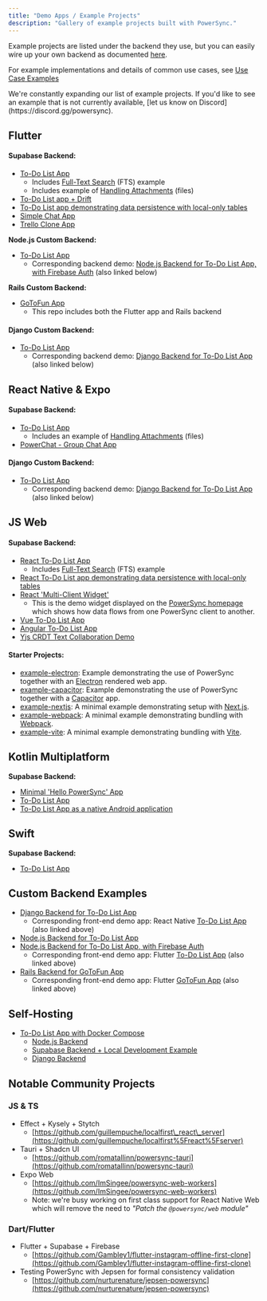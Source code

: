 ```yaml
---
title: "Demo Apps / Example Projects"
description: "Gallery of example projects built with PowerSync."
---
```


Example projects are listed under the backend they use, but you can easily wire up your own backend as documented [here](/usage/installation/app-backend-setup).

For example implementations and details of common use cases, see [Use Case Examples](/usage/use-case-examples)

<Check>
   We're constantly expanding our list of example projects. If you'd like to see an example that is not currently available, [let us know on Discord](https://discord.gg/powersync).
</Check>

## <Icon icon="flutter" size="22" iconType="solid"/> Flutter

#### Supabase Backend:

* [To-Do List App](https://github.com/powersync-ja/powersync.dart/tree/master/demos/supabase-todolist)
   * Includes [Full-Text Search](/usage/use-case-examples/full-text-search) (FTS) example
   * Includes example of [Handling Attachments](/integration-guides/supabase-+-powersync/handling-attachments) (files)
* [To-Do List app + Drift](https://github.com/powersync-ja/powersync.dart/tree/master/demos/supabase-todolist-drift)
* [To-Do List app demonstrating data persistence with local-only tables](https://github.com/powersync-ja/powersync.dart/tree/main/demos/supabase-todolist-optional-sync)
* [Simple Chat App](https://github.com/powersync-ja/powersync.dart/tree/master/demos/supabase-simple-chat)
* [Trello Clone App](https://github.com/powersync-ja/powersync-supabase-flutter-trello-demo)

**Node.js Custom Backend:**

* [To-Do List App](https://github.com/powersync-ja/powersync-flutter-firebase-nodejs-todolist-demo)
   * Corresponding backend demo: [Node.js Backend for To-Do List App, with Firebase Auth](https://github.com/powersync-ja/powersync-nodejs-firebase-backend-todolist-demo) (also linked below)

**Rails Custom Backend:**

* [GoToFun App](https://github.com/powersync-ja/powersync-rails-flutter-demo)
   * This repo includes both the Flutter app and Rails backend

#### Django Custom Backend:

* [To-Do List App](https://github.com/powersync-ja/powersync.dart/tree/master/demos/django-todolist)
   * Corresponding backend demo: [Django Backend for To-Do List App](https://github.com/powersync-ja/powersync-django-backend-todolist-demo) (also linked below)

## <Icon icon="react" size="22" iconType="solid"/> React Native & Expo

#### Supabase Backend:

* [To-Do List App](https://github.com/powersync-ja/powersync-js/tree/main/demos/react-native-supabase-todolist)
   * Includes an example of [Handling Attachments](/integration-guides/supabase-+-powersync/handling-attachments) (files)
* [PowerChat - Group Chat App](https://github.com/powersync-ja/powersync-js/tree/main/demos/react-native-supabase-group-chat)

#### Django Custom Backend:

* [To-Do List App](https://github.com/powersync-ja/powersync-js/tree/main/demos/django-react-native-todolist)
   * Corresponding backend demo: [Django Backend for To-Do List App](https://github.com/powersync-ja/powersync-django-backend-todolist-demo) (also linked below)

## <Icon icon="js" size="22" iconType="solid"/> JS Web

#### Supabase Backend:

* [React To-Do List App](https://github.com/powersync-ja/powersync-js/tree/main/demos/react-supabase-todolist)
   * Includes [Full-Text Search](/usage/use-case-examples/full-text-search) (FTS) example
* [React To-Do List app demonstrating data persistence with local-only tables](https://github.com/powersync-ja/powersync-js/tree/main/demos/react-supabase-todolist-optional-sync)
* [React 'Multi-Client Widget'](https://github.com/powersync-ja/powersync-js/tree/main/demos/react-multi-client)
   * This is the demo widget displayed on the [PowerSync homepage](https://www.powersync.com/) which shows how data flows from one PowerSync client to another.
* [Vue To-Do List App](https://github.com/powersync-ja/powersync-js/tree/main/demos/vue-supabase-todolist)
* [Angular To-Do List App](https://github.com/powersync-ja/powersync-js/tree/main/demos/angular-supabase-todolist)
* [Yjs CRDT Text Collaboration Demo](https://github.com/powersync-ja/powersync-js/tree/main/demos/yjs-react-supabase-text-collab)

#### Starter Projects:

* [example-electron](https://github.com/powersync-ja/powersync-js/tree/main/demos/example-electron): Example demonstrating the use of PowerSync together with an [Electron](https://www.electronjs.org/) rendered web app.
* [example-capacitor](https://github.com/powersync-ja/powersync-js/tree/main/demos/example-capacitor): Example demonstrating the use of PowerSync together with a [Capacitor](https://capacitorjs.com/) app.
* [example-nextjs](https://github.com/powersync-ja/powersync-js/blob/main/demos/example-nextjs/README.md): A minimal example demonstrating setup with [Next.js](https://nextjs.org/).
* [example-webpack](https://github.com/powersync-ja/powersync-js/blob/main/demos/example-webpack/README.md): A minimal example demonstrating bundling with [Webpack](https://webpack.js.org/).
* [example-vite](https://github.com/powersync-ja/powersync-js/blob/main/demos/example-vite/README.md): A minimal example demonstrating bundling with [Vite](https://vitejs.dev/).

## <Icon icon="code" size="22" iconType="solid"/> Kotlin Multiplatform

**Supabase Backend:**

* [Minimal 'Hello PowerSync' App](https://github.com/powersync-ja/powersync-kotlin/tree/main/demos/hello-powersync)
* [To-Do List App](https://github.com/powersync-ja/powersync-kotlin/tree/main/demos/supabase-todolist)
* [To-Do List App as a native Android application](https://github.com/powersync-ja/powersync-kotlin/tree/main/demos/android-supabase-todolist)

## <Icon icon="swift" size="22" iconType="solid"/> Swift

**Supabase Backend:**

* [To-Do List App](https://github.com/powersync-ja/powersync-kotlin-swift-demo)

## <Icon icon="screwdriver-wrench" size="22" iconType="solid"/> Custom Backend Examples

* [Django Backend for To-Do List App](https://github.com/powersync-ja/powersync-django-backend-todolist-demo)
   * Corresponding front-end demo app: React Native [To-Do List App](https://github.com/powersync-ja/powersync-js/tree/main/demos/django-react-native-todolist) (also linked above)
* [Node.js Backend for To-Do List App ](https://github.com/powersync-ja/powersync-nodejs-backend-todolist-demo)
* [Node.js Backend for To-Do List App, with Firebase Auth](https://github.com/powersync-ja/powersync-nodejs-firebase-backend-todolist-demo)
   * Corresponding front-end demo app: Flutter [To-Do List App](https://github.com/powersync-ja/powersync-flutter-firebase-nodejs-todolist-demo) (also linked above)
* [Rails Backend for GoToFun App](https://github.com/powersync-ja/powersync-rails-flutter-demo/tree/main/gotofun-backend)
   * Corresponding front-end demo app: Flutter [GoToFun App](https://github.com/powersync-ja/powersync-rails-flutter-demo/tree/main/gotofun-app) (also linked above)

##  <Icon icon="desktop" size="22" iconType="solid"/> <Icon icon="house" size="22" iconType="solid"/> Self-Hosting

* [To-Do List App with Docker Compose](https://github.com/powersync-ja/self-host-demo)
   * [Node.js Backend](https://github.com/powersync-ja/self-host-demo/tree/main/demos/nodejs)
   * [Supabase Backend + Local Development Example](https://github.com/powersync-ja/self-host-demo/tree/main/demos/supabase)
   * [Django Backend](https://github.com/powersync-ja/self-host-demo/tree/main/demos/django)

## <Icon icon="people-carry-box" size="22" iconType="solid"/> Notable Community Projects

### JS & TS

* Effect + Kysely + Stytch
   * [https://github.com/guillempuche/localfirst\_react\_server](https://github.com/guillempuche/localfirst%5Freact%5Fserver)
* Tauri + Shadcn UI
   * [https://github.com/romatallinn/powersync-tauri](https://github.com/romatallinn/powersync-tauri)
* Expo Web
   * [https://github.com/ImSingee/powersync-web-workers](https://github.com/ImSingee/powersync-web-workers)
   * Note: we're busy working on first class support for React Native Web which will remove the need to _"Patch the_  _`@powersync/web`_ _module"_

### Dart/Flutter

* Flutter + Supabase + Firebase
   * [https://github.com/Gambley1/flutter-instagram-offline-first-clone](https://github.com/Gambley1/flutter-instagram-offline-first-clone)
* Testing PowerSync with Jepsen for formal consistency validation
   * [https://github.com/nurturenature/jepsen-powersync](https://github.com/nurturenature/jepsen-powersync)
